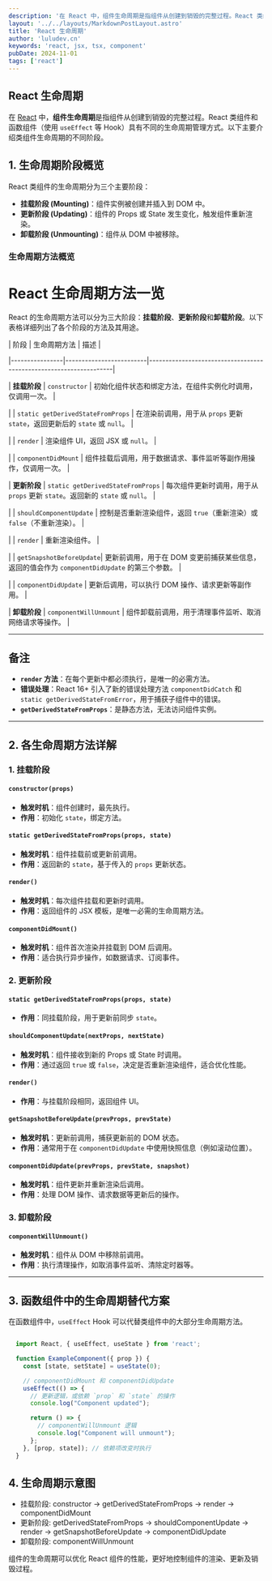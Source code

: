 ```yaml
---
description: '在 React 中，组件生命周期是指组件从创建到销毁的完整过程。React 类组件和函数组件（使用 useEffect 等 Hook）具有不同的生命周期管理方式。以下主要介绍类组件生命周期的不同阶段。'
layout: '../../layouts/MarkdownPostLayout.astro'
title: 'React 生命周期'
author: 'luludev.cn'
keywords: 'react, jsx, tsx, component'
pubDate: 2024-11-01
tags: ['react']
---
```


## React 生命周期

在 [React](https://react.dev/) 中，**组件生命周期**是指组件从创建到销毁的完整过程。React 类组件和函数组件（使用 `useEffect` 等 Hook）具有不同的生命周期管理方式。以下主要介绍类组件生命周期的不同阶段。

## 1. 生命周期阶段概览

React 类组件的生命周期分为三个主要阶段：

- **挂载阶段 (Mounting)**：组件实例被创建并插入到 DOM 中。
- **更新阶段 (Updating)**：组件的 Props 或 State 发生变化，触发组件重新渲染。
- **卸载阶段 (Unmounting)**：组件从 DOM 中被移除。

### 生命周期方法概览

# React 生命周期方法一览

React 的生命周期方法可以分为三大阶段：**挂载阶段**、**更新阶段**和**卸载阶段**。以下表格详细列出了各个阶段的方法及其用途。

| 阶段           | 生命周期方法             | 描述                                     |

|----------------|-------------------------|-------------------------------------------------------------------|

| **挂载阶段**   | `constructor`            | 初始化组件状态和绑定方法，在组件实例化时调用，仅调用一次。                    |

|                | `static getDerivedStateFromProps` | 在渲染前调用，用于从 `props` 更新 `state`，返回更新后的 `state` 或 `null`。       |

|                | `render`                 | 渲染组件 UI，返回 JSX 或 `null`。                                       |

|                | `componentDidMount`      | 组件挂载后调用，用于数据请求、事件监听等副作用操作，仅调用一次。                        |

| **更新阶段**   | `static getDerivedStateFromProps` | 每次组件更新时调用，用于从 `props` 更新 `state`。返回新的 `state` 或 `null`。            |

|                | `shouldComponentUpdate`  | 控制是否重新渲染组件，返回 `true`（重新渲染）或 `false`（不重新渲染）。               |

|                | `render`                 | 重新渲染组件。                                                              |

|                | `getSnapshotBeforeUpdate`| 更新前调用，用于在 DOM 变更前捕获某些信息，返回的值会作为 `componentDidUpdate` 的第三个参数。     |

|                | `componentDidUpdate`     | 更新后调用，可以执行 DOM 操作、请求更新等副作用。                                               |

| **卸载阶段**   | `componentWillUnmount`   | 组件卸载前调用，用于清理事件监听、取消网络请求等操作。                                         |


---

## 备注

- **`render` 方法**：在每个更新中都必须执行，是唯一的必需方法。
- **错误处理**：React 16+ 引入了新的错误处理方法 `componentDidCatch` 和 `static getDerivedStateFromError`，用于捕获子组件中的错误。
- **`getDerivedStateFromProps`**：是静态方法，无法访问组件实例。

---

## 2. 各生命周期方法详解

### 1. 挂载阶段

#### `constructor(props)`
- **触发时机**：组件创建时，最先执行。
- **作用**：初始化 `state`，绑定方法。

#### `static getDerivedStateFromProps(props, state)`
- **触发时机**：组件挂载前或更新前调用。
- **作用**：返回新的 `state`，基于传入的 `props` 更新状态。

#### `render()`
- **触发时机**：每次组件挂载和更新时调用。
- **作用**：返回组件的 JSX 模板，是唯一必需的生命周期方法。

#### `componentDidMount()`
- **触发时机**：组件首次渲染并挂载到 DOM 后调用。
- **作用**：适合执行异步操作，如数据请求、订阅事件。

### 2. 更新阶段

#### `static getDerivedStateFromProps(props, state)`
- **作用**：同挂载阶段，用于更新前同步 `state`。

#### `shouldComponentUpdate(nextProps, nextState)`
- **触发时机**：组件接收到新的 Props 或 State 时调用。
- **作用**：通过返回 `true` 或 `false`，决定是否重新渲染组件，适合优化性能。

#### `render()`
- **作用**：与挂载阶段相同，返回组件 UI。

#### `getSnapshotBeforeUpdate(prevProps, prevState)`
- **触发时机**：更新前调用，捕获更新前的 DOM 状态。
- **作用**：通常用于在 `componentDidUpdate` 中使用快照信息（例如滚动位置）。

#### `componentDidUpdate(prevProps, prevState, snapshot)`
- **触发时机**：组件更新并重新渲染后调用。
- **作用**：处理 DOM 操作、请求数据等更新后的操作。

### 3. 卸载阶段

#### `componentWillUnmount()`
- **触发时机**：组件从 DOM 中移除前调用。
- **作用**：执行清理操作，如取消事件监听、清除定时器等。

---

## 3. 函数组件中的生命周期替代方案

在函数组件中，`useEffect` Hook 可以代替类组件中的大部分生命周期方法。

```javascript

  import React, { useEffect, useState } from 'react';

  function ExampleComponent({ prop }) {
    const [state, setState] = useState(0);

    // componentDidMount 和 componentDidUpdate
    useEffect(() => {
      // 更新逻辑，或依赖 `prop` 和 `state` 的操作
      console.log("Component updated");

      return () => {
        // componentWillUnmount 逻辑
        console.log("Component will unmount");
      };
    }, [prop, state]); // 依赖项改变时执行
  }

```

## 4. 生命周期示意图

- 挂载阶段: constructor -> getDerivedStateFromProps -> render -> componentDidMount
- 更新阶段: getDerivedStateFromProps -> shouldComponentUpdate -> render -> getSnapshotBeforeUpdate -> componentDidUpdate
- 卸载阶段: componentWillUnmount

组件的生命周期可以优化 React 组件的性能，更好地控制组件的渲染、更新及销毁过程。
